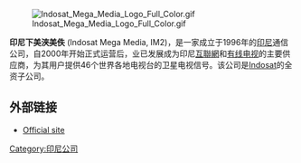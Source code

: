 [[File:Indosat_Mega_Media_Logo_Full_Color.gif|thumb]]

'''印尼下美浹美佚''' (Indosat Mega Media, IM2)，是一家成立于1996年的[[印尼|印尼]]通信公司，自2000年开始正式运营后，业已发展成为印尼[[互聯網|互聯網]]和[[有线电视|有线电视]]的主要供应商，为其用户提供46个世界各地电视台的卫星电视信号。该公司是[[Indosat|Indosat]]的全资子公司。

==外部链接==

* {{en}} [http://www.indosatm2.com/ Official site] {{Wayback|url=http://www.indosatm2.com/ |date=20200812004102 }}

[[Category:印尼公司|Category:印尼公司]]